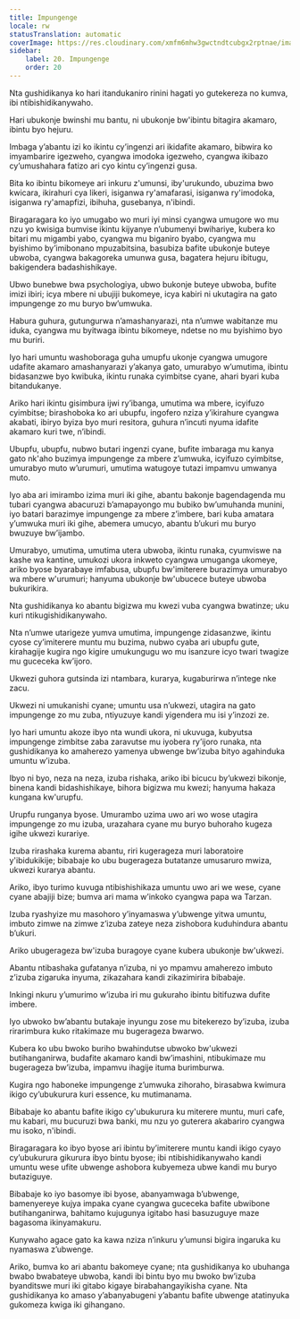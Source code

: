 ```yaml
---
title: Impungenge
locale: rw
statusTranslation: automatic
coverImage: https://res.cloudinary.com/xmfm6mhw3gwctndtcubgx2rptnae/image/upload/v1741354419/small_cover_la_gran_rebelion_28716e29d2.webp
sidebar:
    label: 20. Impungenge
    order: 20
---
```

Nta gushidikanya ko hari itandukaniro rinini hagati yo gutekereza no kumva, ibi ntibishidikanywaho.

Hari ubukonje bwinshi mu bantu, ni ubukonje bw'ibintu bitagira akamaro, ibintu byo hejuru.

Imbaga y’abantu izi ko ikintu cy’ingenzi ari ikidafite akamaro, bibwira ko imyambarire igezweho, cyangwa imodoka igezweho, cyangwa ikibazo cy’umushahara fatizo ari cyo kintu cy’ingenzi gusa.

Bita ko ibintu bikomeye ari inkuru z'umunsi, iby'urukundo, ubuzima bwo kwicara, ikirahuri cya likeri, isiganwa ry'amafarasi, isiganwa ry'imodoka, isiganwa ry'amapfizi, ibihuha, gusebanya, n'ibindi.

Biragaragara ko iyo umugabo wo muri iyi minsi cyangwa umugore wo mu nzu yo kwisiga bumvise ikintu kijyanye n’ubumenyi bwihariye, kubera ko bitari mu migambi yabo, cyangwa mu biganiro byabo, cyangwa mu byishimo by’imibonano mpuzabitsina, basubiza bafite ubukonje buteye ubwoba, cyangwa bakagoreka umunwa gusa, bagatera hejuru ibitugu, bakigendera badashishikaye.

Ubwo bunebwe bwa psychologiya, ubwo bukonje buteye ubwoba, bufite imizi ibiri; icya mbere ni ubujiji bukomeye, icya kabiri ni ukutagira na gato impungenge zo mu buryo bw’umwuka.

Habura guhura, gutungurwa n’amashanyarazi, nta n’umwe wabitanze mu iduka, cyangwa mu byitwaga ibintu bikomeye, ndetse no mu byishimo byo mu buriri.

Iyo hari umuntu washoboraga guha umupfu ukonje cyangwa umugore udafite akamaro amashanyarazi y’akanya gato, umurabyo w’umutima, ibintu bidasanzwe byo kwibuka, ikintu runaka cyimbitse cyane, ahari byari kuba bitandukanye.

Ariko hari ikintu gisimbura ijwi ry’ibanga, umutima wa mbere, icyifuzo cyimbitse; birashoboka ko ari ubupfu, ingofero nziza y’ikirahure cyangwa akabati, ibiryo byiza byo muri resitora, guhura n’incuti nyuma idafite akamaro kuri twe, n’ibindi.

Ubupfu, ubupfu, nubwo butari ingenzi cyane, bufite imbaraga mu kanya gato nk'aho buzimya impungenge za mbere z’umwuka, icyifuzo cyimbitse, umurabyo muto w’urumuri, umutima watugoye tutazi impamvu umwanya muto.

Iyo aba ari imirambo izima muri iki gihe, abantu bakonje bagendagenda mu tubari cyangwa abacuruzi b’amapayongo mu bubiko bw’umuhanda munini, iyo batari barazimye impungenge za mbere z’imbere, bari kuba amatara y’umwuka muri iki gihe, abemera umucyo, abantu b’ukuri mu buryo bwuzuye bw’ijambo.

Umurabyo, umutima, umutima utera ubwoba, ikintu runaka, cyumviswe na kashe wa kantine, umukozi ukora inkweto cyangwa umuganga ukomeye, ariko byose byarabaye imfabusa, ubupfu bw'imiterere burazimya umurabyo wa mbere w'urumuri; hanyuma ubukonje bw'ubucece buteye ubwoba bukurikira.

Nta gushidikanya ko abantu bigizwa mu kwezi vuba cyangwa bwatinze; uku kuri ntikugishidikanywaho.

Nta n’umwe utarigeze yumva umutima, impungenge zidasanzwe, ikintu cyose cy’imiterere muntu mu buzima, nubwo cyaba ari ubupfu gute, kirahagije kugira ngo kigire umukungugu wo mu isanzure icyo twari twagize mu guceceka kw’ijoro.

Ukwezi guhora gutsinda izi ntambara, kurarya, kugaburirwa n’intege nke zacu.

Ukwezi ni umukanishi cyane; umuntu usa n’ukwezi, utagira na gato impungenge zo mu zuba, ntiyuzuye kandi yigendera mu isi y’inzozi ze.

Iyo hari umuntu akoze ibyo nta wundi ukora, ni ukuvuga, kubyutsa impungenge zimbitse zaba zaravutse mu iyobera ry’ijoro runaka, nta gushidikanya ko amaherezo yamenya ubwenge bw’izuba bityo agahinduka umuntu w’izuba.

Ibyo ni byo, neza na neza, izuba rishaka, ariko ibi bicucu by’ukwezi bikonje, binena kandi bidashishikaye, bihora bigizwa mu kwezi; hanyuma hakaza kungana kw'urupfu.

Urupfu runganya byose. Umurambo uzima uwo ari wo wose utagira impungenge zo mu izuba, urazahara cyane mu buryo buhoraho kugeza igihe ukwezi kurariye.

Izuba rirashaka kurema abantu, riri kugerageza muri laboratoire y'ibidukikije; bibabaje ko ubu bugerageza butatanze umusaruro mwiza, ukwezi kurarya abantu.

Ariko, ibyo turimo kuvuga ntibishishikaza umuntu uwo ari we wese, cyane cyane abajiji bize; bumva ari mama w’inkoko cyangwa papa wa Tarzan.

Izuba ryashyize mu masohoro y’inyamaswa y’ubwenge yitwa umuntu, imbuto zimwe na zimwe z’izuba zateye neza zishobora kuduhindura abantu b’ukuri.

Ariko ubugerageza bw'izuba buragoye cyane kubera ubukonje bw'ukwezi.

Abantu ntibashaka gufatanya n’izuba, ni yo mpamvu amaherezo imbuto z’izuba zigaruka inyuma, zikazahara kandi zikazimirira bibabaje.

Inkingi nkuru y’umurimo w’izuba iri mu gukuraho ibintu bitifuzwa dufite imbere.

Iyo ubwoko bw’abantu butakaje inyungu zose mu bitekerezo by’izuba, izuba rirarimbura kuko ritakimaze mu bugerageza bwarwo.

Kubera ko ubu bwoko buriho bwahindutse ubwoko bw'ukwezi butihanganirwa, budafite akamaro kandi bw’imashini, ntibukimaze mu bugerageza bw’izuba, impamvu ihagije ituma burimburwa.

Kugira ngo haboneke impungenge z’umwuka zihoraho, birasabwa kwimura ikigo cy’ubukurura kuri essence, ku mutimanama.

Bibabaje ko abantu bafite ikigo cy'ubukurura ku miterere muntu, muri cafe, mu kabari, mu bucuruzi bwa banki, mu nzu yo guterera akabariro cyangwa mu isoko, n'ibindi.

Biragaragara ko ibyo byose ari ibintu by’imiterere muntu kandi ikigo cyayo cy’ubukurura gikurura ibyo bintu byose; ibi ntibishidikanywaho kandi umuntu wese ufite ubwenge ashobora kubyemeza ubwe kandi mu buryo butaziguye.

Bibabaje ko iyo basomye ibi byose, abanyamwaga b’ubwenge, bamenyereye kujya impaka cyane cyangwa guceceka bafite ubwibone butihanganirwa, bahitamo kujugunya igitabo hasi basuzuguye maze bagasoma ikinyamakuru.

Kunywaho agace gato ka kawa nziza n’inkuru y’umunsi bigira ingaruka ku nyamaswa z’ubwenge.

Ariko, bumva ko ari abantu bakomeye cyane; nta gushidikanya ko ubuhanga bwabo bwabateye ubwoba, kandi ibi bintu byo mu bwoko bw’izuba byanditswe muri iki gitabo kigaye birabahangayikisha cyane. Nta gushidikanya ko amaso y’abanyabugeni y’abantu bafite ubwenge atatinyuka gukomeza kwiga iki gihangano.

